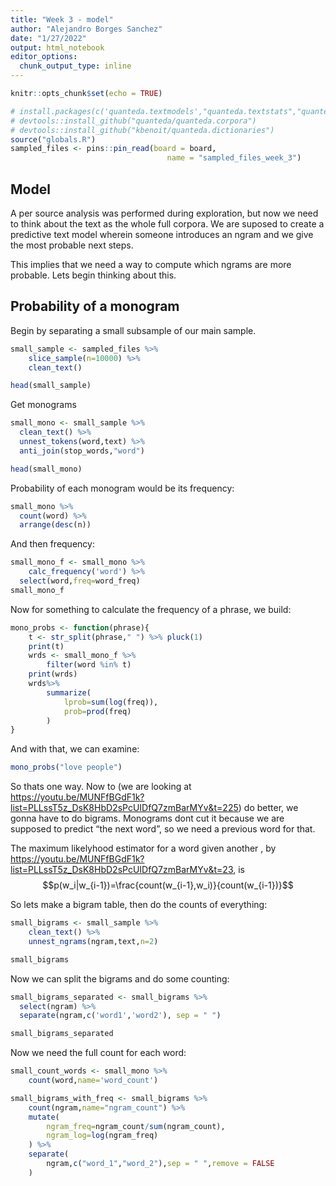 ```yaml
---
title: "Week 3 - model"
author: "Alejandro Borges Sanchez"
date: "1/27/2022"
output: html_notebook
editor_options: 
  chunk_output_type: inline
---
```


```r
knitr::opts_chunk$set(echo = TRUE)

# install.packages(c('quanteda.textmodels',"quanteda.textstats","quanteda.textplot","readtext","spacyr"))
# devtools::install_github("quanteda/quanteda.corpora")
# devtools::install_github("kbenoit/quanteda.dictionaries")
source("globals.R")
sampled_files <- pins::pin_read(board = board,
                                   name = "sampled_files_week_3")
```

## Model

A per source analysis was performed during exploration, but now we need to think about the text as the whole full corpora. We are suposed to create a predictive text model wherein someone introduces an ngram and we give the most probable next steps.

This implies that we need a way to compute which ngrams are more probable. Lets begin thinking about this.

## Probability of a monogram

Begin by separating a small subsample of our main sample.

```r
small_sample <- sampled_files %>% 
    slice_sample(n=10000) %>% 
    clean_text() 

```

```r
head(small_sample)
```

Get monograms

```r
small_mono <- small_sample %>% 
  clean_text() %>% 
  unnest_tokens(word,text) %>% 
  anti_join(stop_words,"word")
```

```r
head(small_mono)
```

Probability of each monogram would be its frequency:

```r
small_mono %>% 
  count(word) %>% 
  arrange(desc(n))
```

And then frequency:

```r
small_mono_f <- small_mono %>% 
    calc_frequency('word') %>% 
  select(word,freq=word_freq)
small_mono_f
```

Now for something to calculate the frequency of a phrase, we build:

```r
mono_probs <- function(phrase){
    t <- str_split(phrase," ") %>% pluck(1)
    print(t)
    wrds <- small_mono_f %>% 
        filter(word %in% t) 
    print(wrds)
    wrds%>% 
        summarize(
            lprob=sum(log(freq)),
            prob=prod(freq)
        )
}
```

And with that, we can examine:

```r

mono_probs("love people")
```

So thats one way. Now to (we are looking at <https://youtu.be/MUNFfBGdF1k?list=PLLssT5z_DsK8HbD2sPcUIDfQ7zmBarMYv&t=225>) do better, we gonna have to do bigrams. Monograms dont cut it because we are supposed to predict "the next word", so we need a previous word for that.

The maximum likelyhood estimator for a word given another , by <https://youtu.be/MUNFfBGdF1k?list=PLLssT5z_DsK8HbD2sPcUIDfQ7zmBarMYv&t=23>, is $$p(w_i|w_{i-1})=\frac{count(w_{i-1},w_i)}{count(w_{i-1})}$$

So lets make a bigram table, then do the counts of everything:\

```r
small_bigrams <- small_sample %>% 
    clean_text() %>% 
    unnest_ngrams(ngram,text,n=2) 
```

```r
small_bigrams
```

Now we can split the bigrams and do some counting:

```r
small_bigrams_separated <- small_bigrams %>% 
  select(ngram) %>% 
  separate(ngram,c('word1','word2'), sep = " ")
```

```r

small_bigrams_separated
```

Now we need the full count for each word:

```r
small_count_words <- small_mono %>% 
    count(word,name='word_count')
```

```r
small_bigrams_with_freq <- small_bigrams %>% 
    count(ngram,name="ngram_count") %>% 
    mutate(
        ngram_freq=ngram_count/sum(ngram_count),
        ngram_log=log(ngram_freq)
    ) %>% 
    separate(
        ngram,c("word_1","word_2"),sep = " ",remove = FALSE
    )
```
